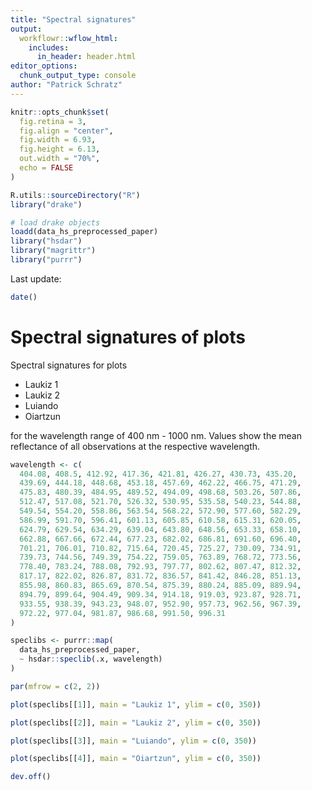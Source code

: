 ```yaml
---
title: "Spectral signatures"
output:
  workflowr::wflow_html:
    includes:
      in_header: header.html
editor_options:
  chunk_output_type: console
author: "Patrick Schratz"
---
```


```r
knitr::opts_chunk$set(
  fig.retina = 3,
  fig.align = "center",
  fig.width = 6.93,
  fig.height = 6.13,
  out.width = "70%",
  echo = FALSE
)

R.utils::sourceDirectory("R")
library("drake")

# load drake objects
loadd(data_hs_preprocessed_paper)
library("hsdar")
library("magrittr")
library("purrr")
```

Last update:

```r
date()
```

# Spectral signatures of plots

Spectral signatures for plots

- Laukiz 1
- Laukiz 2
- Luiando
- Oiartzun

for the wavelength range of 400 nm - 1000 nm.
Values show the mean reflectance of all observations at the respective wavelength.

```r
wavelength <- c(
  404.08, 408.5, 412.92, 417.36, 421.81, 426.27, 430.73, 435.20,
  439.69, 444.18, 448.68, 453.18, 457.69, 462.22, 466.75, 471.29,
  475.83, 480.39, 484.95, 489.52, 494.09, 498.68, 503.26, 507.86,
  512.47, 517.08, 521.70, 526.32, 530.95, 535.58, 540.23, 544.88,
  549.54, 554.20, 558.86, 563.54, 568.22, 572.90, 577.60, 582.29,
  586.99, 591.70, 596.41, 601.13, 605.85, 610.58, 615.31, 620.05,
  624.79, 629.54, 634.29, 639.04, 643.80, 648.56, 653.33, 658.10,
  662.88, 667.66, 672.44, 677.23, 682.02, 686.81, 691.60, 696.40,
  701.21, 706.01, 710.82, 715.64, 720.45, 725.27, 730.09, 734.91,
  739.73, 744.56, 749.39, 754.22, 759.05, 763.89, 768.72, 773.56,
  778.40, 783.24, 788.08, 792.93, 797.77, 802.62, 807.47, 812.32,
  817.17, 822.02, 826.87, 831.72, 836.57, 841.42, 846.28, 851.13,
  855.98, 860.83, 865.69, 870.54, 875.39, 880.24, 885.09, 889.94,
  894.79, 899.64, 904.49, 909.34, 914.18, 919.03, 923.87, 928.71,
  933.55, 938.39, 943.23, 948.07, 952.90, 957.73, 962.56, 967.39,
  972.22, 977.04, 981.87, 986.68, 991.50, 996.31
)
```

```r
speclibs <- purrr::map(
  data_hs_preprocessed_paper,
  ~ hsdar::speclib(.x, wavelength)
)
```

```r
par(mfrow = c(2, 2))

plot(speclibs[[1]], main = "Laukiz 1", ylim = c(0, 350))

plot(speclibs[[2]], main = "Laukiz 2", ylim = c(0, 350))

plot(speclibs[[3]], main = "Luiando", ylim = c(0, 350))

plot(speclibs[[4]], main = "Oiartzun", ylim = c(0, 350))

dev.off()
```
